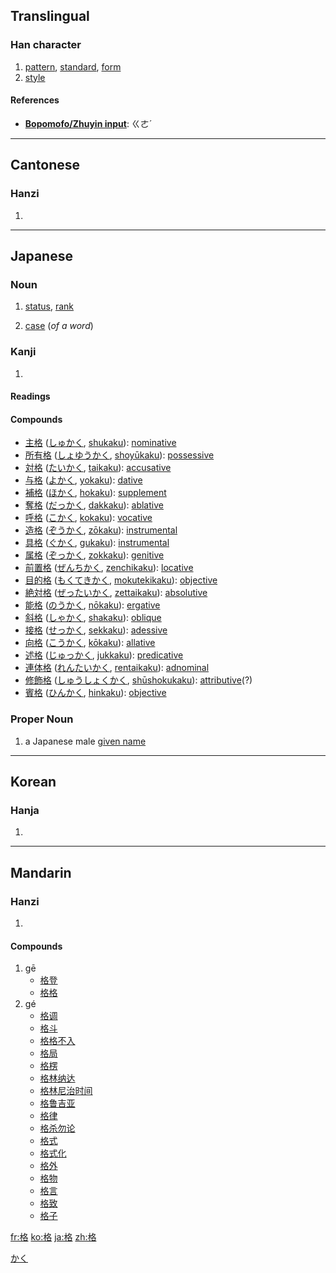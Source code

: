 ==Translingual==
{{stroke order|strokes=10}}

===Han character===
{{Han char|rn=75|rad=木|as=06|sn=10|four=|canj=木竹水口 (DHER)}}

# [[pattern]], [[standard]], [[form]]
# [[style]]

====References====
{{Han ref|kx=0524.110|dkj=14749|dj=0912.130|hdz=21203.060|uh=683C|ud=26684|bh=AEE6|bd=44774}}

* '''[[Wikipedia:Zhuyin|Bopomofo/Zhuyin input]]''': ㄍㄜˊ

----

==Cantonese==

===Hanzi===
{{yue-hanzi|jyut=|y=[[gaak3]]}}

# {{defn|Cantonese}}

----

==Japanese==

===Noun===
{{ja-noun|k|hira=かく|rom=kaku}}

# [[status]], [[rank]]
# {{grammar|lang=ja}} [[case]] (''of a word'')

===Kanji===
{{ja-kanji|rs=木06|grade=5}}

# {{defn|Japanese}}

====Readings====
{{ja-readings|on=[[こう]] (kō), [[かく]] (kaku), [[きゃく]] (kyaku)|kun=[[ただす]] (tadasu), [[いたる]] (itaru)}}

====Compounds====
* [[主格]] ([[しゅかく]], [[shukaku]]): [[nominative]]
* [[所有格]] ([[しょゆうかく]], [[shoyūkaku]]): [[possessive]]
* [[対格]] ([[たいかく]], [[taikaku]]): [[accusative]]
* [[与格]] ([[よかく]], [[yokaku]]): [[dative]]
* [[補格]] ([[ほかく]], [[hokaku]]): [[supplement]]
* [[奪格]] ([[だっかく]], [[dakkaku]]): [[ablative]]
* [[呼格]] ([[こかく]], [[kokaku]]): [[vocative]]
* [[造格]] ([[ぞうかく]], [[zōkaku]]): [[instrumental]]
* [[具格]] ([[ぐかく]], [[gukaku]]): [[instrumental]]
* [[属格]] ([[ぞっかく]], [[zokkaku]]): [[genitive]]
* [[前置格]] ([[ぜんちかく]], [[zenchikaku]]): [[locative]]
* [[目的格]] ([[もくてきかく]], [[mokutekikaku]]): [[objective]]
* [[絶対格]] ([[ぜったいかく]], [[zettaikaku]]): [[absolutive]]
* [[能格]] ([[のうかく]], [[nōkaku]]): [[ergative]]
* [[斜格]] ([[しゃかく]], [[shakaku]]): [[oblique]]
* [[接格]] ([[せっかく]], [[sekkaku]]): [[adessive]]
* [[向格]] ([[こうかく]], [[kōkaku]]): [[allative]]
* [[述格]] ([[じゅっかく]], [[jukkaku]]): [[predicative]]
* [[連体格]] ([[れんたいかく]], [[rentaikaku]]): [[adnominal]]
* [[修飾格]] ([[しゅうしょくかく]], [[shūshokukaku]]): [[attributive]](?)
* [[賓格]] ([[ひんかく]], [[hinkaku]]): [[objective]]

[[Category:ja:Grammar|かく]]

===Proper Noun===
{{ja-pos|k|proper|hira=かく|rom=Kaku}}

# a Japanese male [[given name]]

----

==Korean==

===Hanja===
{{ko-hanja|hangeul=[[격]], [[낙]]|eumhun=|rv=gyeok, nak|mr=kyŏk, nak|y=kyek, nak}}

# {{defn|Korean}}

----

==Mandarin==

===Hanzi===
{{cmn-hanzi|pin=[[gē]] ([[ge1]]), [[gé]] ([[ge2]])|wg=ko<sup>1</sup>, ko<sup>2</sup>}}

# {{defn|Mandarin}}

====Compounds====
# gē
#*[[格登]]
#*[[格格]]
# gé
#*[[格调]]
#*[[格斗]]
#*[[格格不入]]
#*[[格局]]
#*[[格楞]]
#*[[格林纳达]]
#*[[格林尼治时间]]
#*[[格鲁吉亚]]
#*[[格律]]
#*[[格杀勿论]]
#*[[格式]]
#*[[格式化]]
#*[[格外]]
#*[[格物]]
#*[[格言]]
#*[[格致]]
#*[[格子]]

[[fr:格]]
[[ko:格]]
[[ja:格]]
[[zh:格]]